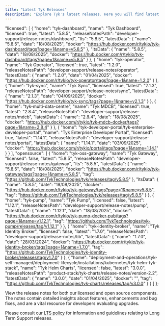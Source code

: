 ```yaml
---
title: "Latest Tyk Releases"
description: "Explore Tyk's latest releases. Here you will find latest releases and access to docker images and release notes for all our platforms."
---
```


  "licensed": [
    {
      "home": "tyk-dashboard",
      "name": "Tyk Dashboard",
      "licensed": true,
      "latest": "5.8.5",
      "releaseNotesPath": "developer-support/release-notes/dashboard",
      "lts": "5.8.5",
      "latestData": {
        "name": "5.8.5",
        "date": "18/08/2025",
        "docker": "https://hub.docker.com/r/tykio/tyk-dashboard/tags?page=1&name=v5.8.5"
      },
      "ltsData": {
        "name": "5.8.5",
        "date": "18/08/2025",
        "docker": "https://hub.docker.com/r/tykio/tyk-dashboard/tags?page=1&name=v5.8.5"
      }
    },
    {
      "home": "tyk-operator",
      "name": "Tyk Operator",
      "licensed": true,
      "latest": "1.2.0",
      "releaseNotesPath": "developer-support/release-notes/operator",
      "latestData": {
        "name": "1.2.0",
        "date": "01/04/2025",
        "docker": "https://hub.docker.com/r/tykio/tyk-operator/tags?page=1&name=1.2.0"
      }
    },
    {
      "home": "tyk-sync",
      "name": "Tyk Sync",
      "licensed": true,
      "latest": "2.1.3",
      "releaseNotesPath": "developer-support/release-notes/sync",
      "latestData": {
        "name": "2.1.3",
        "date": "04/09/2025",
        "docker": "https://hub.docker.com/r/tykio/tyk-sync/tags?page=1&name=v2.1.3"
      }
    },
    {
      "home": "tyk-multi-data-centre",
      "name": "Tyk MDCB",
      "licensed": true,
      "latest": "2.8.4",
      "releaseNotesPath": "developer-support/release-notes/mdcb",
      "latestData": {
        "name": "2.8.4",
        "date": "18/08/2025",
        "docker": "https://hub.docker.com/r/tykio/tyk-mdcb-docker/tags?page=1&name=2.8.4"
      }
    },
    {
      "home": "tyk-developer-portal/tyk-enterprise-developer-portal",
      "name": "Tyk Enterprise Developer Portal",
      "licensed": true,
      "latest": "1.14.1",
      "releaseNotesPath": "developer-support/release-notes/portal",
      "latestData": {
        "name": "1.14.1",
        "date": "03/09/2025",
        "docker": "https://hub.docker.com/r/tykio/portal/tags?page=1&name=1.14.1"
      }
    }
  ],
  "opensource": [
    {
      "home": "tyk-oss-gateway",
      "name": "Tyk Gateway",
      "licensed": false,
      "latest": "5.8.5",
      "releaseNotesPath": "developer-support/release-notes/gateway",
      "lts": "5.8.5",
      "latestData": {
        "name": "5.8.5",
        "date": "18/08/2025",
        "docker": "https://hub.docker.com/r/tykio/tyk-gateway/tags?page=1&name=v5.8.5",
        "tag": "https://github.com/TykTechnologies/tyk/releases/tag/v5.8.5"
      },
      "ltsData": {
        "name": "5.8.5",
        "date": "18/08/2025",
        "docker": "https://hub.docker.com/r/tykio/tyk-gateway/tags?page=1&name=v5.8.5",
        "tag": "https://github.com/TykTechnologies/tyk/releases/tag/v5.8.5"
      }
    },
    {
      "home": "tyk-pump",
      "name": "Tyk Pump",
      "licensed": false,
      "latest": "1.12.1",
      "releaseNotesPath": "developer-support/release-notes/pump",
      "latestData": {
        "name": "1.12.1",
        "date": "18/08/2025",
        "docker": "https://hub.docker.com/r/tykio/tyk-pump-docker-pub/tags?page=1&name=v1.12.1",
        "tag": "https://github.com/TykTechnologies/tyk-pump/releases/tag/v1.12.1"
      }
    },
    {
      "home": "tyk-identity-broker",
      "name": "Tyk Identity Broker",
      "licensed": false,
      "latest": "1.7.0",
      "releaseNotesPath": "developer-support/release-notes/tib",
      "latestData": {
        "name": "1.7.0",
        "date": "28/03/2024",
        "docker": "https://hub.docker.com/r/tykio/tyk-identity-broker/tags?page=1&name=1.7.0",
        "tag": "https://github.com/TykTechnologies/tyk-identity-broker/releases/tag/v1.7.0"
      }
    },
    {
      "home": "deployment-and-operations/tyk-self-managed/deployment-lifecycle/installations/kubernetes/tyk-helm-tyk-stack",
      "name": "Tyk Helm Charts",
      "licensed": false,
      "latest": "3.0.0",
      "releaseNotesPath": "product-stack/tyk-charts/release-notes/version-2.2",
      "latestData": {
        "name": "3.0.0",
        "date": "01/04/2025",
        "docker": "",
        "tag": "https://github.com/TykTechnologies/tyk-charts/releases/tag/v3.0.0"
      }
    }
  ]
};


View the release notes for both our licensed and open source components. The notes contain detailed insights about features, enhancements and bug fixes, and are a vital resource for developers evaluating upgrades.

Please consult our [LTS policy](/5.8/developer-support/release-types/long-term-support) for information and guidelines relating to Long Term Support releases.

<ReleaseSummaryComponent releaseData={releaseData} />
